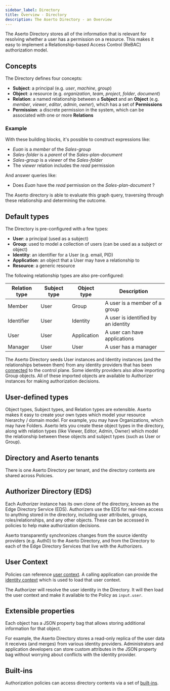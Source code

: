 ```yaml
---
sidebar_label: Directory
title: Overview - Directory
description: The Aserto Directory - an Overview
---
```


The Aserto Directory stores all of the information that is relevant for resolving whether a user has
a permission on a resource. This makes it easy to implement a Relationship-based Access Control (ReBAC)
authorization model.

## Concepts

The Directory defines four concepts:
* **Subject**: a principal (e.g. *user*, *machine*, *group*)
* **Object**: a resource (e.g. *organization*, *team*, *project*, *folder*, *document*)
* **Relation**: a named relationship between a **Subject** and an **Object** (e.g. *member*, *viewer*, *editor*, *admin*, *owner*), which has a set of **Permissions**
* **Permission**: a discrete permission in the system, which can be associated with one or more **Relations**

### Example

With these building blocks, it's possible to construct expressions like:
* *Euan* is a *member* of the *Sales-group*
* *Sales-folder* is a *parent* of the *Sales-plan-document*
* *Sales-group* is a *viewer* of the *Sales-folder*
* The *viewer* relation includes the *read* permission

And answer queries like:
* Does *Euan* have the *read* permission on the *Sales-plan-document* ?

The Aserto directory is able to evaluate this graph query, traversing through these relationship and determining the outcome.

## Default types

The Directory is pre-configured with a few types:
* **User**: a principal (used as a subject)
* **Group**: used to model a collection of users (can be used as a subject or object)
* **Identity**: an identifier for a User (e.g. email, PID)
* **Application**: an object that a User may have a relationship to
* **Resource**: a generic resource

The following relationship types are also pre-configured:


| Relation type | Subject type | Object type | Description                         |
|---------------|--------------|-------------|-------------------------------------|
| Member        | User         | Group       | A user is a member of a group       |
| Identifier    | User         | Identity    | A user is identified by an identity |
| User          | User         | Application | A user can have applications        |
| Manager       | User         | User        | A user has a manager                |


The Aserto Directory seeds User instances and Identity instances (and the relationships between them) from
any identity providers that has been [connected](/docs/overview/connections) to the control plane.  Some identity
providers also allow importing Group objects. All of these imported objects are available to Authorizer instances
for making authorization decisions.

## User-defined types

Object types, Subject types, and Relation types are extensible. Aserto makes it easy to create your own types
which model your resource hierarchy / domain model. For example, you may have Organizations, which may have Folders.
Aserto lets you create these object types in the directory, along with relation types (like Viewer, Editor, Admin, Owner)
which model the relationship between these objects and subject types (such as User or Group).

## Directory and Aserto tenants

There is one Aserto Directory per tenant, and the directory contents are shared across Policies.

## Authorizer Directory (EDS)

Each Authorizer instance has its own clone of the directory, known as the Edge Directory Service (EDS).
Authorizers use the EDS for real-time access to anything stored in the directory, including user attributes,
groups, roles/relationships, and any other objects. These can be accessed in policies to help make authorization decisions.

Aserto transparently synchronizes changes from the source identity providers (e.g. Auth0) to the Aserto
Directory, and from the Directory to each of the Edge Directory Services that live with the
Authorizers.

## User Context

Policies can reference [user context](/docs/overview/policy#user-context). A calling application can
provide the [identity context](/docs/authorizer-guide/identity-context) which is used to load that user context.

The Authorizer will resolve the user identity in the Directory. It will then load the user context and make it available to the Policy as `input.user`.

## Extensible properties

Each object has a JSON property bag that allows storing additional information for that object.

For example, the Aserto Directory stores a read-only replica of the user data it receives (and merges) from various
identity providers. Administrators and application developers can store custom attributes in the JSON property bag without
worrying about conflicts with the identity provider.

## Built-ins

Authorization policies can access directory contents via a set of [built-ins](/docs/authorizer-guide/built-ins).
